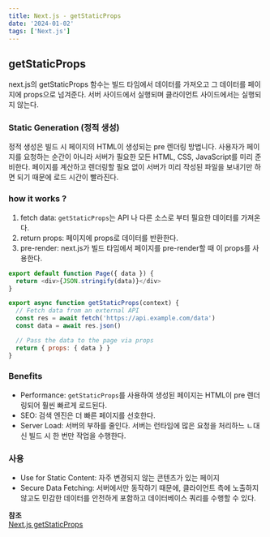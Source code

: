 ```yaml
---
title: Next.js - getStaticProps
date: '2024-01-02'
tags: ['Next.js']
---
```


## getStaticProps

next.js의 getStaticProps 함수는 빌드 타임에서 데이터를 가져오고 그 데이터를 페이지에 props으로 넘겨준다.
서버 사이드에서 실행되며 클라이언트 사이드에서는 실행되지 않는다.

### Static Generation (정적 생성)

정적 생성은 빌드 시 페이지의 HTML이 생성되는 pre 렌더링 방법니다. 사용자가 페이지를 요청하는 순간이 아니라 서버가 필요한 모든 HTML, CSS, JavaScript를 미리 준비한다. 페이지를 계산하고 렌더링할 필요 없이 서버가 미리 작성된 파일을 보내기만 하면 되기 때문에 로드 시간이 빨라진다.

### how it works ?

1. fetch data: `getStaticProps`는 API 나 다른 소스로 부터 필요한 데이터를 가져온다.
2. return props: 페이지에 props로 데이터를 반환한다.
3. pre-render: next.js가 빌드 타임에서 페이지를 pre-render할 때 이 props를 사용한다.

```javascript
export default function Page({ data }) {
  return <div>{JSON.stringify(data)}</div>
}

export async function getStaticProps(context) {
  // Fetch data from an external API
  const res = await fetch('https://api.example.com/data')
  const data = await res.json()

  // Pass the data to the page via props
  return { props: { data } }
}
```

### Benefits

- Performance: `getStaticProps`를 사용하여 생성된 페이지는 HTML이 pre 렌더링되어 훨씬 빠르게 로드된다.
- SEO: 검색 엔진은 더 빠른 페이지를 선호한다.
- Server Load: 서버의 부하를 줄인다. 서버는 런타임에 많은 요청을 처리하느 ㄴ대신 빌드 시 한 번만 작업을 수행한다.

### 사용

- Use for Static Content: 자주 변경되지 않는 콘텐츠가 있는 페이지
- Secure Data Fetching: 서버에서만 동작하기 때문에, 클라이언트 측에 노출하지 않고도 민감한 데이터를 안전하게 포함하고 데이터베이스 쿼리를 수행할 수 있다.

**참조**\
[Next.js getStaticProps](https://nextjs.org/docs/pages/building-your-application/data-fetching/get-static-props)
